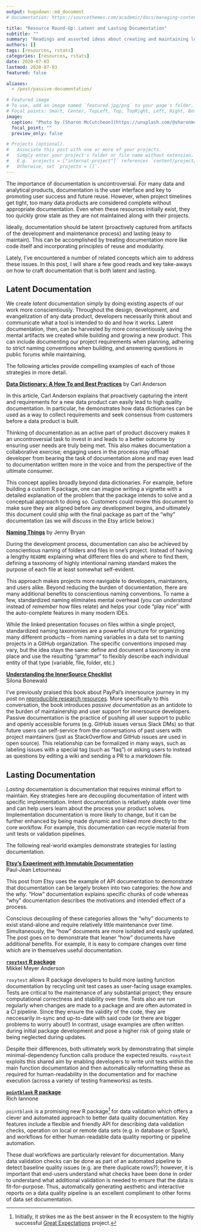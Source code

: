 ```yaml
---
output: hugodown::md_document
# Documentation: https://sourcethemes.com/academic/docs/managing-content/

title: "Resource Round-Up: Latent and Lasting Documentation"
subtitle: ""
summary: "Readings and assorted ideas about creating and maintaining low-overhead documentation"
authors: []
tags: [resources, rstats]
categories: [resources, rstats]
date: 2020-07-03
lastmod: 2020-07-03
featured: false

aliases:
  - /post/passive-documentation/

# Featured image
# To use, add an image named `featured.jpg/png` to your page's folder.
# Focal points: Smart, Center, TopLeft, Top, TopRight, Left, Right, BottomLeft, Bottom, BottomRight.
image:
  caption: "Photo by [Sharon McCutcheon](https://unsplash.com/@sharonmccutcheon) on Unsplash"
  focal_point: ""
  preview_only: false

# Projects (optional).
#   Associate this post with one or more of your projects.
#   Simply enter your project's folder or file name without extension.
#   E.g. `projects = ["internal-project"]` references `content/project/deep-learning/index.md`.
#   Otherwise, set `projects = []`.
---
```


The importance of documentation is uncontroversial. For many data and analytical products, documentation is the user interface and key to promoting user success and future reuse. However, when project timelines get tight, too many data products are considered complete without appropriate documentation. Even when these resources initially exist, they too quickly grow stale as they are not maintained along with their projects. 

Ideally, documentation should be latent (proactively captured from artifacts of the development and maintenance process) and lasting (easy to maintain). This can be accomplished by treating documentation more like code itself and incorporating principles of reuse and modularity. 

Lately, I've encountered a number of related concepts which aim to address these issues. In this post, I will share a few good reads and key take-aways on how to craft documentation that is both latent and lasting. 

## Latent Documentation

We create *latent* documentation simply by doing existing aspects of our work more conscientiously. Throughout the design, development, and evangelization of any data product, developers necessarily think about and communicate what a tool is intended to do and how it works. Latent documentation, then, can be harvested by more conscientiously saving the mental artifacts we created while building and growing a new product. This can include documenting our project requirements when planning, adhering to strict naming conventions when building, and answering questions in public forums while maintaining. 

The following articles provide compelling examples of each of those strategies in more detail.

[**Data Dictionary: A How To and Best Practices**](https://medium.com/@leapingllamas/data-dictionary-a-how-to-and-best-practices-a09a685dcd61) by Carl Anderson

In this article, Carl Anderson explains that proactively capturing the intent and requirements for a new data product can easily lead to high quality documentation. In particular, he demonstrates how data dictionaries can be used as a way to collect requirements and seek consensus from customers before a data product is built.

Thinking of documentation as an active part of product discovery makes it an uncontroversial task to invest in and leads to a better outcome by ensuring user needs are truly being met. This also makes documentation a collaborative exercise; engaging users in the process may offload developer from bearing the task of documentation alone and may even lead to documentation written more in the voice and from the perspective of the ultimate consumer.

This concept applies broadly beyond data dictionaries. For example, before building a custom R package, one can imagine writing a vignette with a detailed explanation of the problem that the package intends to solve and a conceptual approach to doing so. Customers could review this document to make sure they are aligned before any development begins, and ultimately this document could ship with the final package as part of the "why" documentation (as we will discuss in the Etsy article below.)

[**Naming Things**](https://speakerdeck.com/jennybc/how-to-name-files) by Jenny Bryan

During the development process, documentation can also be achieved by conscientious naming of folders and files in one's project. Instead of having a lengthy `README` explaining what different files do and where to find them, defining a taxonomy of highly intentional naming standard makes the purpose of each file at least somewhat self-evident. 

This approach makes projects more navigable to developers, maintainers, and users alike. Beyond reducing the burden of documentation, there are many additional benefits to conscientious naming conventions. To name a few, standardized naming eliminates mental overhead (you can *understand* instead of *remember* how files relate) and helps your code "play nice" with the auto-complete features in many modern IDEs.

While the linked presentation focuses on files within a single project, standardized naming taxonomies are a powerful structure for organizing many different products -- from naming variables in a data set to naming projects in a GitHub organization. The specific conventions imposed may vary, but the idea stays the same: define and document a taxonomy in one place and use the resulting "grammar" to flexibly describe each individual entity of that type (variable, file, folder, etc.)

[**Understanding the InnerSource Checklist**](http://innersourcecommons.org/checklist/)    
Silona Bonewald

I've previously praised this book about PayPal's innersource journey in my post on [reproducible research resources](/post/resource-roundup-reproducible-research/). More specifically to this conversation, the book introduces *passive documentation* as an antidote to the burden of maintainership and user support for innersource developers. Passive documentation is the practice of pushing all user support to public and openly accessible forums (e.g. GitHub issues versus Slack DMs) so that future users can self-service from the conversations of past users with project maintainers (just as StackOverflow and GitHub issues are used in open source). This relationship can be formalized in many ways, such as labeling issues with a special tag (such as "faq") or asking users to instead as questions by editing a wiki and sending a PR to a markdown file. 

## Lasting Documentation

*Lasting* documentation is documentation that requires minimal effort to maintain. Key strategies here are decoupling documentation of intent with specific implementation. Intent documentation is relatively stable over time and can help users learn about the process your product solves. Implementation documentation is more likely to change, but it can be further enhanced by being made dynamic and linked more directly to the core workflow. For example, this documentation can recycle material from unit tests or validation pipelines.

The following real-world examples demonstrate strategies for lasting documentation.

[**Etsy's Experiment with Immutable Documentation**](https://codeascraft.com/2018/10/10/etsys-experiment-with-immutable-documentation/)    
Paul-Jean Letourneau

This post from Etsy uses the example of API documentation to demonstrate that documentation can be largely broken into two categories: the *how* and the *why*. "How" documentation explains specific chunks of code whereas "why" documentation describes the motivations and intended effect of a process. 

Conscious decoupling of these categories allows the "why" documents to exist stand-alone and require relatively little maintenance over time. Simultaneously, the "how" documents are more isolated and easily updated. The post goes on to demonstrate that leaner "how" documents have additional benefits. For example, it is easy to compare changes over time which are in themselves useful documentation.

[**`roxytest` R package**](https://cloud.r-project.org/web/packages/roxytest/index.html)    
Mikkel Meyer Anderson

`roxytest` allows R package developers to build more lasting function documentation by recycling unit test cases as user-facing usage examples. Tests are critical to the maintenance of any substantial project; they ensure computational correctness and stability over time. Tests also are run regularly when changes are made to a package and are often automated in a CI pipeline. Since they ensure the validity of the code, they are neccesarily in-sync and up-to-date with said code (or there are bigger problems to worry about!) In contrast, usage examples are often written during initial package development and pose a higher risk of going stale or being neglected during updates. 

Despite their differences, both ultimately work by demonstrating that simple minimal-dependency function calls produce the expected results. `roxytest` exploits this shared aim by enabling developers to write unit tests within the main function documentation and then automatically reformatting these as required for human-readability in the documentation and for machine execution (across a variety of testing frameworks) as tests.

[**`pointblank` R package**](https://rich-iannone.github.io/pointblank/)    
Rich Iannone

`pointblank` is a promising new R package^[Initially, it strikes me as the best answer in the R ecosystem to the highly successful [Great Expectations](https://docs.greatexpectations.io/en/latest/) project.] for data validation which offers a clever and automated approach to better data quality documentation. Key features include a flexible and friendly API for describing data validation checks, operation on local or remote data sets (e.g. in database or Spark), and workflows for either human-readable data quality reporting or pipeline automation. 

These dual workflows are particularly relevant for documentation. Many data validation checks can be done as part of an automated pipeline to detect baseline quality issues (e.g. are there duplicate rows?); however, it is important that end-users understand what checks have been done in order to understand what additional validation is needed to ensure that the data is fit-for-purpose. Thus, automatically generating aesthetic and interactive reports on a data quality pipeline is an excellent compliment to other forms of data set documentation.
